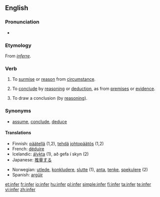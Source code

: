 ==English==

===Pronunciation===
*{{audio|en-us-infer.ogg|Audio (US)}}

===Etymology===
From {{L.}} ''[[inferre]]''.

===Verb===
{{en-verb|infers|inferring|inferred}}

# {{transitive}} To [[surmise]] or [[reason]] from [[circumstance]].
# {{transitive}} To [[conclude]] by [[reason]]ing or [[deduction]], as from [[premise]]s or [[evidence]].
# {{intransitive}} To draw a conclusion (by [[reason]]ing).

===Synonyms===
*[[assume]], [[conclude]], [[deduce]]

====Translations====
{{rfc-level|Translations at L4+ not in L3 POS section (AutoFormat would have corrected level of Synonyms)}}
{{top}}
*Finnish: [[päätellä]] (1,2), [[tehdä]] [[johtopäätös]] (1,2)
*French: [[déduire]]
*Icelandic: [[álykta]] (1), að gefa í skyn (2)
*Japanese: [[推量]]する
{{mid}}
*Norwegian: [[utlede]], [[konkludere]], [[slutte]] (1), [[anta]], [[tenke]], [[spekulere]] (2)
*Spanish: [[argüir]]
{{bottom}}

[[et:infer]]
[[fr:infer]]
[[io:infer]]
[[hu:infer]]
[[pl:infer]]
[[simple:infer]]
[[fi:infer]]
[[ta:infer]]
[[te:infer]]
[[vi:infer]]
[[zh:infer]]